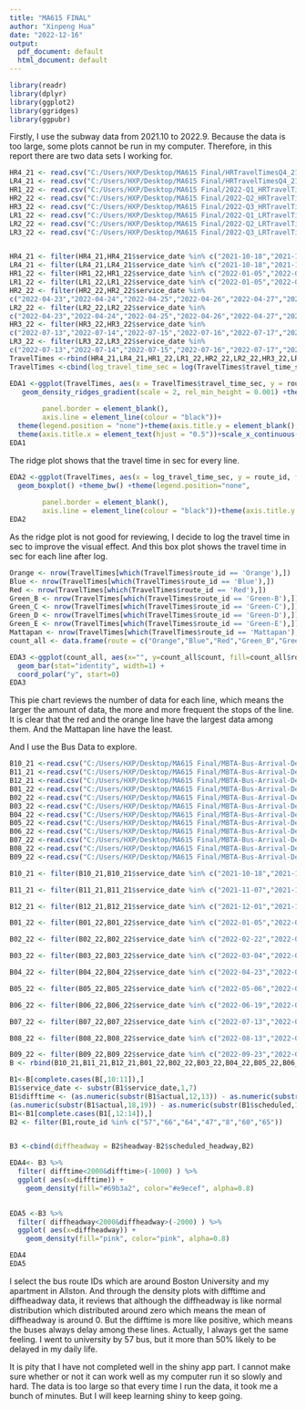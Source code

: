 ---
title: "MA615 FINAL"
author: "Xinpeng Hua"
date: "2022-12-16"
output:
  pdf_document: default
  html_document: default
---

```{r setup, include=FALSE}
library(readr)
library(dplyr)
library(ggplot2)
library(ggridges)
library(ggpubr)


```



Firstly, I use the subway data from 2021.10 to 2022.9. Because the data is too large, some plots cannot be run in my computer. Therefore, in this report there are two data sets I working for.

```{r warning=FALSE,message = FALSE}
HR4_21 <- read.csv("C:/Users/HXP/Desktop/MA615 Final/HRTravelTimesQ4_21.csv", header = T)
LR4_21 <- read.csv("C:/Users/HXP/Desktop/MA615 Final/HRTravelTimesQ4_21.csv", header = T)
HR1_22 <- read.csv("C:/Users/HXP/Desktop/MA615 Final/2022-Q1_HRTravelTimes.csv", header = T)
HR2_22 <- read.csv("C:/Users/HXP/Desktop/MA615 Final/2022-Q2_HRTravelTimes.csv", header = T)
HR3_22 <- read.csv("C:/Users/HXP/Desktop/MA615 Final/2022-Q3_HRTravelTimes.csv", header = T)
LR1_22 <- read.csv("C:/Users/HXP/Desktop/MA615 Final/2022-Q1_LRTravelTimes.csv", header = T)
LR2_22 <- read.csv("C:/Users/HXP/Desktop/MA615 Final/2022-Q2_LRTravelTimes.csv", header = T)
LR3_22 <- read.csv("C:/Users/HXP/Desktop/MA615 Final/2022-Q3_LRTravelTimes.csv", header = T)



```

```{r warning=FALSE,message = FALSE}
HR4_21 <- filter(HR4_21,HR4_21$service_date %in% c("2021-10-18","2021-10-19","2021-10-20","2021-10-21","2021-10-22","2021-10-23","2021-10-24","2021-11-07","2021-11-08","2021-11-09","2021-11-10","2021-11-11","2021-11-12","2021-11-13","2021-12-01","2021-12-02","2021-12-03","2021-12-04","2021-12-05","2021-12-06","2021-12-07"))
LR4_21 <- filter(LR4_21,LR4_21$service_date %in% c("2021-10-18","2021-10-19","2021-10-20","2021-10-21","2021-10-22","2021-10-23","2021-10-24","2021-11-07","2021-11-08","2021-11-09","2021-11-10","2021-11-11","2021-11-12","2021-11-13","2021-12-01","2021-12-02","2021-12-03","2021-12-04","2021-12-05","2021-12-06","2021-12-07"))
HR1_22 <- filter(HR1_22,HR1_22$service_date %in% c("2022-01-05","2022-01-06","2022-01-07","2022-01-08","2022-01-09","2022-01-10","2022-01-11","2022-02-22","2022-02-23","2022-02-24","2022-02-25","2022-02-26","2022-02-27","2022-02-28","2022-03-04","2022-03-05","2022-03-06","2022-03-07","2022-03-08","2022-03-09","2022-03-10"))
LR1_22 <- filter(LR1_22,LR1_22$service_date %in% c("2022-01-05","2022-01-06","2022-01-07","2022-01-08","2022-01-09","2022-01-10","2022-01-11","2022-02-22","2022-02-23","2022-02-24","2022-02-25","2022-02-26","2022-02-27","2022-02-28","2022-03-04","2022-03-05","2022-03-06","2022-03-07","2022-03-08","2022-03-09","2022-03-10"))
HR2_22 <- filter(HR2_22,HR2_22$service_date %in%
c("2022-04-23","2022-04-24","2022-04-25","2022-04-26","2022-04-27","2022-04-28","2022-04-29","2022-05-06","2022-05-07","2022-05-08","2022-05-09","2022-05-10","2022-05-11","2022-05-12","2022-06-19","2022-06-20","2022-06-21","2022-06-22","2022-06-23","2022-06-24","2022-06-25"))
LR2_22 <- filter(LR2_22,LR2_22$service_date %in%
c("2022-04-23","2022-04-24","2022-04-25","2022-04-26","2022-04-27","2022-04-28","2022-04-29","2022-05-06","2022-05-07","2022-05-08","2022-05-09","2022-05-10","2022-05-11","2022-05-12","2022-06-19","2022-06-20","2022-06-21","2022-06-22","2022-06-23","2022-06-24","2022-06-25"))
HR3_22 <- filter(HR3_22,HR3_22$service_date %in%
c("2022-07-13","2022-07-14","2022-07-15","2022-07-16","2022-07-17","2022-07-18","2022-07-19","2022-08-13","2022-08-14","2022-08-15","2022-08-16","2022-08-17","2022-08-18","2022-08-19","2022-09-23","2022-09-24","2022-09-25","2022-09-26","2022-09-27","2022-09-28","2022-09-29"))
LR3_22 <- filter(LR3_22,LR3_22$service_date %in%
c("2022-07-13","2022-07-14","2022-07-15","2022-07-16","2022-07-17","2022-07-18","2022-07-19","2022-08-13","2022-08-14","2022-08-15","2022-08-16","2022-08-17","2022-08-18","2022-08-19","2022-09-23","2022-09-24","2022-09-25","2022-09-26","2022-09-27","2022-09-28","2022-09-29"))
TravelTimes <-rbind(HR4_21,LR4_21,HR1_22,LR1_22,HR2_22,LR2_22,HR3_22,LR3_22)  
TravelTimes <-cbind(log_travel_time_sec = log(TravelTimes$travel_time_sec),TravelTimes)
```



```{r warning=FALSE,message = FALSE}
EDA1 <-ggplot(TravelTimes, aes(x = TravelTimes$travel_time_sec, y = route_id, fill = route_id)) +
   geom_density_ridges_gradient(scale = 2, rel_min_height = 0.001) +theme_bw() +theme(legend.position="none",
        
        panel.border = element_blank(),
        axis.line = element_line(colour = "black"))+
  theme(legend.position = "none")+theme(axis.title.y = element_blank(),axis.text=element_text(size=6))+
  theme(axis.title.x = element_text(hjust = "0.5"))+scale_x_continuous(limits = c(-1000,4000))
EDA1

```

The ridge plot shows that the travel time in sec for every line.


```{r warning=FALSE,message = FALSE}
EDA2 <-ggplot(TravelTimes, aes(x = log_travel_time_sec, y = route_id, fill = route_id)) + 
  geom_boxplot() +theme_bw() +theme(legend.position="none",
       
        panel.border = element_blank(),
        axis.line = element_line(colour = "black"))+theme(axis.title.y = element_blank(),axis.text=element_text(size=6))
EDA2
```
As the ridge plot is not good for reviewing, I decide to log the travel time in sec to improve the visual effect. And this box plot shows the travel time in sec for each line after log. 



```{r warning=FALSE,message = FALSE}
Orange <- nrow(TravelTimes[which(TravelTimes$route_id == 'Orange'),])
Blue <- nrow(TravelTimes[which(TravelTimes$route_id == 'Blue'),])
Red <- nrow(TravelTimes[which(TravelTimes$route_id == 'Red'),])
Green_B <- nrow(TravelTimes[which(TravelTimes$route_id == 'Green-B'),])
Green_C <- nrow(TravelTimes[which(TravelTimes$route_id == 'Green-C'),])
Green_D <- nrow(TravelTimes[which(TravelTimes$route_id == 'Green-D'),])
Green_E <- nrow(TravelTimes[which(TravelTimes$route_id == 'Green-E'),])
Mattapan <- nrow(TravelTimes[which(TravelTimes$route_id == 'Mattapan'),])
count_all <- data.frame(route = c("Orange","Blue","Red","Green_B","Green_C","Green_D","Green_E","Mattapan"),count = c(Orange,Blue,Red,Green_B,Green_C,Green_D,Green_E,Mattapan))

EDA3 <-ggplot(count_all, aes(x="", y=count_all$count, fill=count_all$route)) +
  geom_bar(stat="identity", width=1) +
  coord_polar("y", start=0)
EDA3
```

This pie chart reviews the number of data for each line, which means the larger the amount of data, the more and more frequent the stops of the line. It is clear that the red and the orange line have the largest data among them. And the Mattapan line have the least.

And I use the Bus Data to explore.

```{r warning=FALSE,message = FALSE}
B10_21 <-read.csv("C:/Users/HXP/Desktop/MA615 Final/MBTA-Bus-Arrival-Departure-Times_2021-10.csv")
B11_21 <-read.csv("C:/Users/HXP/Desktop/MA615 Final/MBTA-Bus-Arrival-Departure-Times_2021-11.csv")
B12_21 <-read.csv("C:/Users/HXP/Desktop/MA615 Final/MBTA-Bus-Arrival-Departure-Times_2021-12.csv")
B01_22 <-read.csv("C:/Users/HXP/Desktop/MA615 Final/MBTA-Bus-Arrival-Departure-Times_2022-01.csv")
B02_22 <-read.csv("C:/Users/HXP/Desktop/MA615 Final/MBTA-Bus-Arrival-Departure-Times_2022-02.csv")
B03_22 <-read.csv("C:/Users/HXP/Desktop/MA615 Final/MBTA-Bus-Arrival-Departure-Times_2022-03.csv")
B04_22 <-read.csv("C:/Users/HXP/Desktop/MA615 Final/MBTA-Bus-Arrival-Departure-Times_2022-04.csv")
B05_22 <-read.csv("C:/Users/HXP/Desktop/MA615 Final/MBTA-Bus-Arrival-Departure-Times_2022-05.csv")
B06_22 <-read.csv("C:/Users/HXP/Desktop/MA615 Final/MBTA-Bus-Arrival-Departure-Times_2022-06.csv")
B07_22 <-read.csv("C:/Users/HXP/Desktop/MA615 Final/MBTA-Bus-Arrival-Departure-Times_2022-07.csv")
B08_22 <-read.csv("C:/Users/HXP/Desktop/MA615 Final/MBTA-Bus-Arrival-Departure-Times_2022-08.csv")
B09_22 <-read.csv("C:/Users/HXP/Desktop/MA615 Final/MBTA-Bus-Arrival-Departure-Times_2022-09.csv")

B10_21 <- filter(B10_21,B10_21$service_date %in% c("2021-10-18","2021-10-19","2021-10-20","2021-10-21","2021-10-22","2021-10-23","2021-10-24"))

B11_21 <- filter(B11_21,B11_21$service_date %in% c("2021-11-07","2021-11-08","2021-11-09","2021-11-10","2021-11-11","2021-11-12","2021-11-13"))

B12_21 <- filter(B12_21,B12_21$service_date %in% c("2021-12-01","2021-12-02","2021-12-03","2021-12-04","2021-12-05","2021-12-06","2021-12-07"))

B01_22 <- filter(B01_22,B01_22$service_date %in% c("2022-01-05","2022-01-06","2022-01-07","2022-01-08","2022-01-09","2022-01-10","2022-01-11"))

B02_22 <- filter(B02_22,B02_22$service_date %in% c("2022-02-22","2022-02-23","2022-02-24","2022-02-25","2022-02-26","2022-02-27","2022-02-28"))

B03_22 <- filter(B03_22,B03_22$service_date %in% c("2022-03-04","2022-03-05","2022-03-06","2022-03-07","2022-03-08","2022-03-09","2022-03-10")) 

B04_22 <- filter(B04_22,B04_22$service_date %in% c("2022-04-23","2022-04-24","2022-04-25","2022-04-26","2022-04-27","2022-04-28","2022-04-29"))

B05_22 <- filter(B05_22,B05_22$service_date %in% c("2022-05-06","2022-05-07","2022-05-08","2022-05-09","2022-05-10","2022-05-11","2022-05-12"))

B06_22 <- filter(B06_22,B06_22$service_date %in% c("2022-06-19","2022-06-20","2022-06-21","2022-06-22","2022-06-23","2022-06-24","2022-06-25"))

B07_22 <- filter(B07_22,B07_22$service_date %in% c("2022-07-13","2022-07-14","2022-07-15","2022-07-16","2022-07-17","2022-07-18","2022-07-19"))

B08_22 <- filter(B08_22,B08_22$service_date %in% c("2022-08-13","2022-08-14","2022-08-15","2022-08-16","2022-08-17","2022-08-18","2022-08-19"))

B09_22 <- filter(B09_22,B09_22$service_date %in% c("2022-09-23","2022-09-24","2022-09-25","2022-09-26","2022-09-27","2022-09-28","2022-09-29")) 
B <- rbind(B10_21,B11_21,B12_21,B01_22,B02_22,B03_22,B04_22,B05_22,B06_22,B07_22,B08_22,B09_22)
```

```{r warning=FALSE,message = FALSE}
B1<-B[complete.cases(B[,10:11]),]
B1$service_date <- substr(B1$service_date,1,7)
B1$difftime <- (as.numeric(substr(B1$actual,12,13)) - as.numeric(substr(B1$scheduled,12,13))) * 3600 + (as.numeric(substr(B1$actual,15,16)) - as.numeric(substr(B1$scheduled,15,16))) * 60 +
(as.numeric(substr(B1$actual,18,19)) - as.numeric(substr(B1$scheduled,18,19)))
B1<-B1[complete.cases(B1[,12:14]),]
B2 <- filter(B1,route_id %in% c("57","66","64","47","8","60","65"))


B3 <-cbind(diffheadway = B2$headway-B2$scheduled_headway,B2)

EDA4<- B3 %>%
  filter( difftime<2000&difftime>(-1000) ) %>%
  ggplot( aes(x=difftime)) +
    geom_density(fill="#69b3a2", color="#e9ecef", alpha=0.8)
    

EDA5 <-B3 %>%
  filter( diffheadway<2000&diffheadway>(-2000) ) %>%
  ggplot( aes(x=diffheadway)) +
    geom_density(fill="pink", color="pink", alpha=0.8)

EDA4
EDA5
```
I select the bus route IDs which are around Boston University and my apartment in Allston. And through the density plots with difftime and diffheadway data, it reviews that although the diffheadway is like normal distribution which distributed around zero which means the mean of diffheadway is around 0. But the difftime is more like positive, which means the buses always delay among these lines. Actually, I always get the same feeling. I went to university by 57 bus, but it more than 50% likely to be delayed in my daily life.

It is pity that I have not completed well in the shiny app part. I cannot make sure whether or not it can work well as my computer run it so slowly and hard. The data is too large so that every time I run the data, it took me a bunch of minutes. But I will keep learning shiny to keep going.








